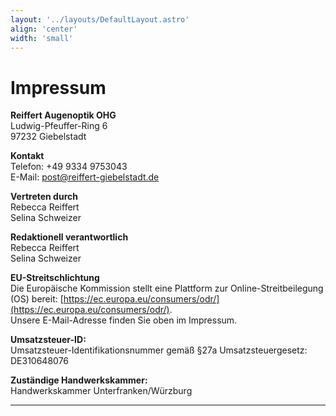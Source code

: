 ```yaml
---
layout: '../layouts/DefaultLayout.astro'
align: 'center'
width: 'small'
---
```


# Impressum

**Reiffert Augenoptik OHG** <br />
Ludwig-Pfeuffer-Ring 6 <br />
97232 Giebelstadt

**Kontakt** <br />
Telefon: +49 9334 9753043 <br />
E-Mail: [post@reiffert-giebelstadt.de](mailto:post@reiffert-giebelstadt.de)

**Vertreten durch** <br />
Rebecca Reiffert <br />
Selina Schweizer

**Redaktionell verantwortlich** <br />
Rebecca Reiffert <br />
Selina Schweizer

**EU-Streitschlichtung** <br />
Die Europäische Kommission stellt eine Plattform zur Online-Streitbeilegung (OS) bereit: [https://ec.europa.eu/consumers/odr/](https://ec.europa.eu/consumers/odr/). <br />
Unsere E-Mail-Adresse finden Sie oben im Impressum.

**Umsatzsteuer-ID:** <br />
Umsatzsteuer-Identifikationsnummer gemäß §27a Umsatzsteuergesetz: <br />
DE310648076

**Zuständige Handwerkskammer:** <br />
Handwerkskammer Unterfranken/Würzburg

<hr />
